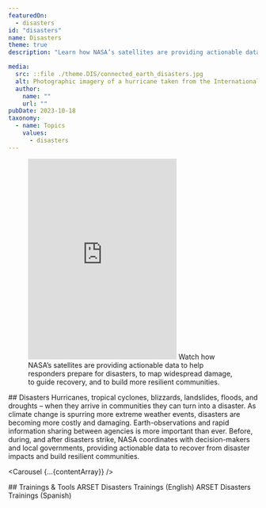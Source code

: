 ```yaml
---
featuredOn:
  - disasters
id: "disasters"
name: Disasters
theme: true
description: "Learn how NASA’s satellites are providing actionable data to help responders prepare for disasters, to map widespread damage, to guide recovery, and to build more resilient communities."

media:
  src: ::file ./theme.DIS/connected_earth_disasters.jpg
  alt: Photographic imagery of a hurricane taken from the International Space Station
  author:
    name: ""
    url: ""
pubDate: 2023-10-18
taxonomy:
  - name: Topics
    values:
      - disasters
---
```



<Block type="wide">
  <Figure>
    <Embed height="405" src="https://www.youtube.com/embed/KmDET3DsdZQ" title="NASA and Hurricanes" />
    <Caption
      attrAuthor='NASA'
      attrUrl='https://nasa.gov/'
    >
      Watch how NASA’s satellites are providing actionable data to help responders prepare for disasters, to map widespread damage, to guide recovery, and to build more resilient communities.
   </Caption>
  </Figure>
</Block>

<Block type="wide">
  <Prose>
  ## Disasters
  Hurricanes, tropical cyclones, blizzards, landslides, floods, and droughts – when they arrive in communities they can turn into a disaster. As climate change is spurring more extreme weather events, disasters are becoming more costly and damaging. Earth-observations and rapid information sharing between agencies is more important than ever. Before, during, and after disasters strike, NASA coordinates with decision-makers and local governments, providing actionable data to recover from disaster impacts and build resilient communities.   
  </Prose>
</Block>

<Carousel {...{contentArray}} />

<Block type="wide">
  <Prose>
    ## Trainings & Tools
    <Link to="https://appliedsciences.nasa.gov/what-we-do/capacity-building/arset/arset-disasters-training">
      ARSET Disasters Trainings (English)
    </Link>
    <Link to="https://appliedsciences.nasa.gov/what-we-do/capacity-building/arset/arset-disasters-training?title=&languages=5">
      ARSET Disasters Trainings (Spanish)
    </Link>
  </Prose>
</Block>
